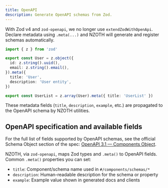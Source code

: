 ```yaml
---
title: OpenAPI
description: Generate OpenAPI schemas from Zod.
---
```


With Zod v4 and `zod-openapi`, we no longer use `extendZodWithOpenApi`.
Declare metadata using `.meta(...)` and NZOTH will generate and register schemas automatically.

```ts
import { z } from 'zod'

export const User = z.object({
  id: z.string().uuid(),
  email: z.string().email(),
}).meta({
  title: 'User',
  description: 'User entity',
})

export const UserList = z.array(User).meta({ title: 'UserList' })
```

These metadata fields (`title`, `description`, `example`, etc.) are propagated to the OpenAPI schema by NZOTH utilities.


## OpenAPI specification and available fields

For the full list of fields supported by OpenAPI schemas, see the official Schema Object section of the spec: [OpenAPI 3.1 — Components Object](https://spec.openapis.org/oas/v3.1.0.html#components-object).

NZOTH, via `zod-openapi`, maps Zod types and `.meta()` to OpenAPI fields. Common `.meta()` properties you can set:

- `title`: Component/schema name used in `#/components/schemas/*`
- `description`: Human-readable description for the schema or property
- `example`: Example value shown in generated docs and clients



